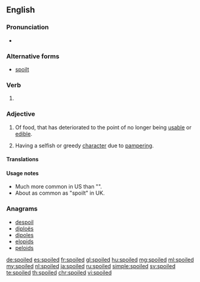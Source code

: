 ==English==

===Pronunciation===
* {{rhymes|ɔɪld|lang=en}}

===Alternative forms===
* [[spoilt]]

===Verb===
{{head|en|verb form}}

# {{en-past of|spoil}}

===Adjective===
{{en-adj}}

# Of food, that has deteriorated to the point of no longer being [[usable]] or [[edible]].
# {{context|of a person, usually a child|lang=en}} Having a selfish or greedy [[character]] due to [[pamper]]ing.

====Translations====
{{trans-see|spoilt}}

====Usage notes====
* Much more common in US than "{{term|spoilt}}".
* About as common as "spoilt" in UK.

===Anagrams===
* [[despoil#English|despoil]]
* [[diploës#English|diploës]]
* [[dipoles#English|dipoles]]
* [[elopids#English|elopids]]
* [[peloids#English|peloids]]

[[de:spoiled]]
[[es:spoiled]]
[[fr:spoiled]]
[[gl:spoiled]]
[[hu:spoiled]]
[[mg:spoiled]]
[[ml:spoiled]]
[[my:spoiled]]
[[nl:spoiled]]
[[ja:spoiled]]
[[ru:spoiled]]
[[simple:spoiled]]
[[sv:spoiled]]
[[te:spoiled]]
[[th:spoiled]]
[[chr:spoiled]]
[[vi:spoiled]]